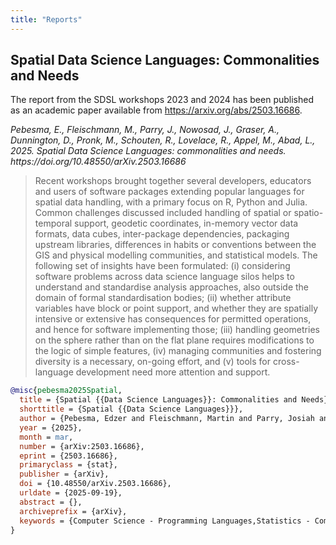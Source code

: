 ```yaml
---
title: "Reports"
---
```


## Spatial Data Science Languages: Commonalities and Needs

The report from the SDSL workshops 2023 and 2024 has been published as an academic paper available from <https://arxiv.org/abs/2503.16686>.

_Pebesma, E., Fleischmann, M., Parry, J., Nowosad, J., Graser, A., Dunnington, D., Pronk, M., Schouten, R., Lovelace, R., Appel, M., Abad, L., 2025. Spatial Data Science Languages: commonalities and needs. https://doi.org/10.48550/arXiv.2503.16686_

> Recent workshops brought together several developers, educators and users of software packages extending popular languages for spatial data handling, with a primary focus on R, Python and Julia. Common challenges discussed included handling of spatial or spatio-temporal support, geodetic coordinates, in-memory vector data formats, data cubes, inter-package dependencies, packaging upstream libraries, differences in habits or conventions between the GIS and physical modelling communities, and statistical models. The following set of insights have been formulated: (i) considering software problems across data science language silos helps to understand and standardise analysis approaches, also outside the domain of formal standardisation bodies; (ii) whether attribute variables have block or point support, and whether they are spatially intensive or extensive has consequences for permitted operations, and hence for software implementing those; (iii) handling geometries on the sphere rather than on the flat plane requires modifications to the logic of simple features, (iv) managing communities and fostering diversity is a necessary, on-going effort, and (v) tools for cross-language development need more attention and support.

```bibtex
@misc{pebesma2025Spatial,
  title = {Spatial {{Data Science Languages}}: Commonalities and Needs},
  shorttitle = {Spatial {{Data Science Languages}}},
  author = {Pebesma, Edzer and Fleischmann, Martin and Parry, Josiah and Nowosad, Jakub and Graser, Anita and Dunnington, Dewey and Pronk, Maarten and Schouten, Rafael and Lovelace, Robin and Appel, Marius and Abad, Lorena},
  year = {2025},
  month = mar,
  number = {arXiv:2503.16686},
  eprint = {2503.16686},
  primaryclass = {stat},
  publisher = {arXiv},
  doi = {10.48550/arXiv.2503.16686},
  urldate = {2025-09-19},
  abstract = {},
  archiveprefix = {arXiv},
  keywords = {Computer Science - Programming Languages,Statistics - Computation}
}
```
